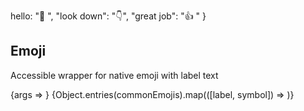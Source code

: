 


  hello: "👋 ",
  "look down": "👇",
  "great job": "👍 "
}

<Meta title="Components/Emoji" />

## Emoji

Accessible wrapper for native emoji with label text

<Canvas>
  <Story name="Default" args={{label: "well done", symbol: "👍 "}}>
    {args => <Emoji {...args} />}
  </Story>
</Canvas>

<Canvas>
  <Story name="Commonly used">
   {Object.entries(commonEmojis).map(([label, symbol]) => <Emoji label={label} symbol={symbol} className="mx-3"/>)}
  </Story>
</Canvas>

<ArgsTable of={Emoji} />
